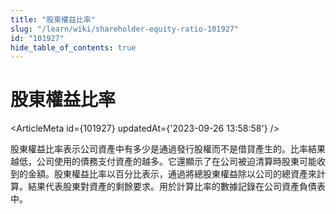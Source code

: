 ```yaml
---
title: "股東權益比率"
slug: "/learn/wiki/shareholder-equity-ratio-101927"
id: "101927"
hide_table_of_contents: true
---
```



# 股東權益比率

<ArticleMeta id={101927} updatedAt={'2023-09-26 13:58:58'} />
<div className='border-solid border-b border-t-0 my-4 border-[var(--ifm-color-gray-300)]' />

股東權益比率表示公司資產中有多少是通過發行股權而不是借貸產生的。比率結果越低，公司使用的債務支付資產的越多。它還顯示了在公司被迫清算時股東可能收到的金額。股東權益比率以百分比表示，通過將總股東權益除以公司的總資產來計算。結果代表股東對資產的剩餘要求。用於計算比率的數據記錄在公司資產負債表中。
